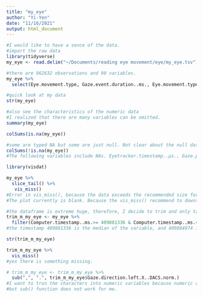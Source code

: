 ```yaml
---
title: "my_eye"
author: "Yi-Yen"
date: "11/16/2021"
output: html_document
---
```


```r
#I would like to have a sence of the data.
#import the raw data
library(tidyverse)
my_eye <- read.delim("~/Documents/reading eye movement/eye/my_eye.tsv")

#there are 962632 observations and 90 variables.
my_eye %>% 
  select(Eye.movement.type, Gaze.event.duration..ms., Eye.movement.type.index, Fixation.point.X..DACS.px., Fixation.point.Y..DACS.px., Gaze.direction.left.X..DACS.norm., Gaze.direction.left.Y..DACS.norm., Gaze.direction.left.Z..DACS.norm., Pupil.diameter.left..mm.)
```

```r
#quick look at my data
str(my_eye)
```
```r
#also see the characteristics of the numeric data
#I realized that there are many variables can be omitted.
summary(my_eye)
```

```r
colSums(is.na(my_eye))
```
```r
#some are typed NA but some are just null. Not clear about the null data.
colSums(!is.na(my_eye))
#The following variables include NAs. Eyetracker.timestamp..μs., Gaze.point.X..DACS.px.(and Y),  Gaze.point.left.X..DACS.px.(and Y), Gaze.point.right.X..DACS.px.(and Y) , Presented.Media.width..px. (and height), Presented.Media.position.X..DACS.px. (and Y),  Original.Media.width..px. (and height), Gaze.event.duration..ms. , Eye.movement.type.index,  Fixation.point.X..DACS.px. (and Y), Mouse.position.X..DACS.px. (and Y)
```

```r

library(visdat)

my_eye %>% 
  slice_tail() %>% 
   vis_miss()
#Error in vis_miss(), because the data exceeds the recommended size for viz. Even I put the mar_large_data into FALSE.
#The plot currently is blank. Because the vis_miss() recommend to downsampling in order to have a clear plot.
```
```r
#the dataframe is extreme huge, therefore, I decide to trim and only take part of it to get the feel of the dataframe.
trim_m_my_eye <- my_eye %>% 
  filter(Computer.timestamp..ms.>= 409881336 & Computer.timestamp..ms.<= 409884974)
#the timestamp 409881336 is the median of the variable, and 409884974 is the mean value.
```

```r
str(trim_m_my_eye)
```
```r
trim_m_my_eye %>% 
  vis_miss()
#yes there is something missing.
```
```r

# trim_m_my_eye <- trim_m_my_eye %>% 
  sub(",", ".", trim_m_my_eye$Gaze.direction.left.X..DACS.norm.)
#I want to trun the characters into numeric variables because numeric data is easier to do statistics.
#but sub() function does not work for me. 
 
```

